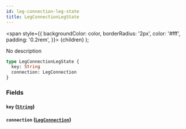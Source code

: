 ```yaml
---
id: leg-connection-leg-state
title: LegConnectionLegState
---
```


<span
style={{
      backgroundColor: color,
      borderRadius: '2px',
      color: '#fff',
      padding: '0.2rem',
    }}>
{children}
</span>
);

No description

```graphql
type LegConnectionLegState {
  key: String
  connection: LegConnection
}
```

### Fields

#### `key` ([`String`](/v1/scalars/string))

#### `connection` ([`LegConnection`](/v1/objects/leg-connection))
